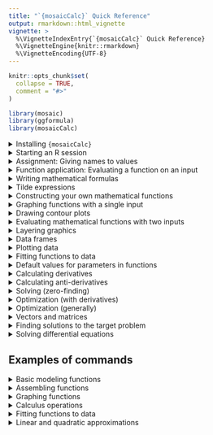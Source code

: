 ```yaml
---
title: "`{mosaicCalc}` Quick Reference"
output: rmarkdown::html_vignette
vignette: >
  %\VignetteIndexEntry{`{mosaicCalc}` Quick Reference}
  %\VignetteEngine{knitr::rmarkdown}
  %\VignetteEncoding{UTF-8}
---
```


```r
knitr::opts_chunk$set(
  collapse = TRUE,
  comment = "#>"
)
```

```r
library(mosaic)
library(ggformula)
library(mosaicCalc)
```

<details>
<summary>Installing `{mosaicCalc}`</summary>
First, install R and RStudio according to the instructions given by your instructor. Opening R or RStudio will present you with an "R console."

Then, you need to install the `{mosaicCalc}` software and a lot of related software. Do this from your R console:

```r
install.packages("mosaic", "ggformula", "mosaicCalc")
```

This will take some minutes, but the process is entirely automatic. 

You only need to install the packages once. If you switch to another computer, however, you may need to install the packages on that computer.
</details>

<details>
<summary>Starting an R session</summary>

When you sit down to work with `{mosaicCalc}`, you need to have an "R session" started. This is typically accomplished by clicking on the RStudio icon: 

![](www/rstudio-icon.png)

Alternatively, you may still have an R session open from your previous activities. 

Before you can use `{mosaicCalc}`, you need to tell R to access the software. This is done with

```r
library(mosaicCalc)
``` 

If you fail to do this, you will encounter an error message in this format
```
Error in makeFun() : could not find function "makeFun"
```

To fix this, go back and run the `library(mosaicCalc)` command again.
</details>

<details>
<summary>Assignment: Giving names to values</summary>

* `x <- 2`
    - *What it does* Stores the value 2 under the name `x`
    - *Vocabulary* 
        - This is an ***assignment statement***
        - `<-` is the ***assignment operator***
        - Overall, the effect of the command is to ***assign a name to the value 2***
    - *Notes*
        - You make the left-pointing arrow by using the "less than" sign followed by a hyphen.
        - Your commands will be more readable if you put a space on either side of `<-`. But never put a space between the two characters in the arrow.
        - `2 <- x` might make sense to a human, but in R it will lead to an error message, "invalid(do_set) left-hand side to assignment." 
        - An assignment statement does not have any printed output, so there will be no indication of having done anything, other than the absence of error messages.

* `x` (or any other name)
    - *What it does* Provides the value previous stored under that name
    - *Vocabulary* ***Names*** are assigned to ***objects***.
    - *Notes* 
        - A name can be used as a complete command, with the result of printing to the screen the object stored under that name.
        - Valid names cannot contain spaces, or any punctuation character except `.` and `_`
        - Valid names cannot start with a numeral.
</details>

<!------------------------------------------>


<details>
<summary>Function application: Evaluating a function on an input</summary>

* `sqrt(3)` 
    - *What it does* The first example calculates $\sqrt{3}$. 
    - *Vocabulary*
        - `sqrt` is the name of a  ***function***
        - 3 is the input to the function `sin`. Another word for input is ***argument***. 
        - The parentheses surrounding the argument come after the function name. `sin(3)` causes the sine calculation to be carried out. 
    - *Notes*
        - Spaces are allowed just about anywhere, but not in the middle of a name.
        - If you capitalize one of the functions, you get an error message such as "could not find function \"Sin\"."
        - Later, you will write statements like `sqrt(x)`. For this to work, `x` must have been previously assigned to a value. If there is no such assignment, you'll get an error code such as "object \"x\" not found." 
</details>

<!---------------------------------->

<details>
<summary>Writing mathematical formulas</summary>

* `(3 + 7 * sin(2*pi*x)) / (x^2 - 4)` 
   - *What it does* Expresses a formula which would traditionally be written  $$\frac{3 + 7\,\sin(2 \pi x)}{x^2 - 4}$$
   - *Vocabulary*
       - The outer parentheses in `(3 + 7 * sin(2*pi*x))` are ***grouping parentheses***. Grouping parentheses do what you would expect: govern the order of the operations.
       - The parentheses following `sin` in `sin(2*pi*x)` are ***function evaluation parentheses***. These signal to R that you want to evaluate the function on the input contained inside the parentheses.
   - *Notes*
       - You can always identify function evaluation parentheses, since they will be immediately preceeded by the name of a function. Grouping parentheses are not preceeded by a function name.
       - You will use grouping parentheses more often in R than in traditional notation, because there is no use of superscripts or $\div$ in R. All commands are a line of typewriter characters.
       - Multiplication must be made explicit, using the `*` character.
       - Exponentiation is signified with the `^` character, as in `x^2`
       - Giving the above as a stand-alone calculator-style command will fail, unless you have previously assigned values to each of the names (e.g. `x`) used in the formula. Typically you will write formulas in ***tilde expressions***. (See below.)
</details>
<!---------------------------------->

<details>
<summary>Tilde expressions</summary>
A ***tilde expression*** is a special feature of R that let's you write down a mathematical expression without having the expression evaluated. We use tilde expressions to construct our own mathematical functions and for a handful of other, related purposes such as plotting.

* `y^2 + 3*y ~ y`
    - *What it does* A tilde expression does ***not*** cause any computation to be done. It is simply a way of writing down a mathematical relationship for use later on.
    - *Vocabulary*
        - The ***tilde*** is a character little used in English. It looks like <span style="font-size: 30pt;">~</span>. Most US keyboards place it in the upper-left key. 
        - There are two R expressions involved, one on the ***left-hand side*** of the tilde, the other on the ... need we say it? ... ***right-hand side***. In the example, `y^2 + 3*y` is the left-hand side and plain, ordinary `y` is on the right-hand side.
        - In R/mosaic, The translation of tilde into English is any of the following: "[left] is a function of [right]", or "[left] versus [right]" or "[left] depends on [right]". 
    - *Notes*
        - You will always use a tilde expression as an ***argument to a function***. It is merely a description of how the two sides are related and doesn't by itself cause any computation to be done. As such, you will never use it as a stand-alone command.
        - Many of the tilde expressions we use in *MOSAIC Calculus* will have more than one name in the right-hand side expression. The multiple names are separated by `+` or `&` (either will do). The `+` does not mean "add them," it's merely a way of saying "and." For instance, the right-hand side in `3*x*exp(y) ~ x + y"


</details>
<!---------------------------------->

<details>
<summary>Constructing your own mathematical functions</summary>
* `g <- makeFun(2 + 3*x - 7*x^2 ~ x)`
    - *What it does* Creates an R function named `g` corresponding to $g(x)\equiv 2 + 3x - 7\,x^2$
    - *Vocabulary* 
        - `makeFun()` is a ***function constructor***
        - The argument to `makeFun()` is a ***tilde expression***
    - *Notes*
        - The name of the ***input*** goes on the right side of the tilde <span style="font-size: 30pt;">~</span>
        - Like all names, `makeFun()` is ***case sensitive***. So using `makefun` (note: lower-case `f` in `fun`) won't work.
        - If you use just the name of your function as a command, that is, `g`, you will get the output
    ```    function (x) 

    2 + 3 * x - 7 * x^2
    <environment: 0x55d2ee828678>    ```* x^2

    The first line tells you that you defined g as a function of x.  The second line tells the formula for it.  The third line is relevant only to advanced R programmers; you can ignore it. 
        
        
</details>

<!---------------------------------->

<details>
<summary>Graphing functions with a single input</summary>

* `slice_plot(exp(x) ~ x, domain(x = -3 : 3))`
    - *What it does* Draws a graph of the function $e^x$ with the horizontal axis running from $-3 \leq x \leq 3$.
    - *Vocabulary* 
        - The first argument is a ***tilde expression***. 
        - The second argument specifies the ***domain*** to use in the graph, that is, the extent of the horizontal axis. This will **always** be in the form shown above: applying the `domain()` function to a ***named argument***.
        - A named argument consists of two parts: a name and an R expression. In the example, the name is `x` and the R expression is $-3 : 3$. That R expression means "from -3 to 3." The colon (`:`) is essential punctuation; it's what separates grammatically the lower end of the domain from the upper end. (For experienced R users: If you prefer to use the form `c(-3,3)` instead of the colon, that works. For specialized R programmers: The ordinary integer orientation of `:` is suspended within `domain()` so the limits you give will be treated exactly.) 
        - The plotting function is called `slice_plot()` because we think of a function of one input as a slice of a multivariable surface, but we won’t get into that immediately.
    - *Notes*
        - Used as shown above, there will be **three consecutive closing parentheses** at the end of the command.
        - The argument to `domain()` will always be named. That name should match the one on the right-hand side of the tilde expression. 
        - You will always use `c()` to collect together the lower and upper bounds of the graphics domain. To graph the function from 0 to 10, you would replace the `c(-3,3)` with `c(0, 10)`.
        - The extent of the vertical axis, that is, the ***range***, is determined automatically.
    - *Useful additional arguments* 
        - You can draw the function in a color by adding an additional argument, e.g. `color="blue"`. To see the full list of named colors in R, give the command `colors()` in a sandbox. (You need the empty parentheses, otherwise you'll be shown the software underlying the list of colors.) Notice that the color should always be in quotes, e.g. `"green"` or `"darkorchid"`.
        - You can draw a thicker curve with the `size` argument, for instance `size=2`.
        - If you want the curve to be semi-transparent, for instance so that you can see another curve underneath, use the argument `alpha = 0.2`. The alpha value can range from 0.0 (completely invisible) to 1.0 (completely opaque).
    - *Common mistakes*
        - If you type `slice_plot(exp(x)~x, domain(c(-3,3)))` (leaving out the name `x` inside `domain()`), you get an error of, "Domain involves 0 variables, but function has 1"
        - If you type `slice_plot(exp(x)~x, domain(t=c(-3,3)))` (mismatching names in tilde expression and domain), you get an error of, "Domain has variable(s) t but function has argument(s) named x"
        - If you type `slice_plot(exp(x), domain(x=c(-3,3)))` (forgetting the `~x` in the tilde expression), you get an error of, "object 'x' not found"
        - If you type `slice_plot(exp(x)~x)`, you get an error of, "Domain must be specified when there is no preceeding layer."  Aside from the misspelling of preceding, this is telling the user that there wasn’t a previous graph to pull the domain from, so you need to specify the domain as an argument to `slice_plot()`.
        - If you leave out a closing parenthesis, you will get the error of, "Error in parse(text = x, keep.source = TRUE) : <text>:4:0: unexpected end of input 2:…" 

</details>
<!---------------------------------->
<details>
<summary>Drawing contour plots</summary>
In *MOSAIC Calculus*, we generally use a contour-plot format to display graphically a function with two inputs. This is done in much the same way as `slice_plot()`.

* `contour_plot(3 + 2*x - 4*y + 0.5*x*y ~ x & y, domain(x=-5 : 5), y=0 : 10))`
    - *What it does* Draws a contour plot on a domain with two dimensions.
    - *Vocabulary* Nothing here that you haven't seen in `slice_plot()`: tilde expression, domain, ...
    - *Notes*
        - The tilde expression names two inputs on the right-hand side. Those names should match the ones in the left-hand side and in the arguments to `domain()`.
        - The right-hand side of the tilde can be written either with `+` or `&`. Both have the same effect.
        - There are **two arguments** to `domain()`, one for each of the two inputs to the function being plotted.
        - The input represented on the horizontal axis is determined by the first name in the arguments to `domain()`. The vertical axis is set by the second name.
        - The extent of the domain for one input doesn't need to match the extent for the other input. 
    - *Useful additional arguments* After the tilde expression and the `domain()` statement, you can add additional named arguments, separated as always by commas, to customize your graph.
        - `skip = 0` Label every one of the contours, rather than the default of skipping one between labels.
        - `filled = FALSE` Don't color in the background. This is particularly useful when showing two or more graphical layers.
        - `contour_color = "blue"` (or any other color) Instead of using the function output level to determine the color of each contour, use just one color for all. This is useful when, for example, you want to show just the zero contour of each of two functions.
</details>
<!---------------------------------->
<details>
<summary>Evaluating mathematical functions with two inputs</summary>
When you use `makeFun()` to define a function of two inputs, the created function will take two arguments, one for each of the inputs. Those arguments are named and it is a good idea when evaluating the function you created using the names explicitly.

```r
h <- makeFun(x + 15*y - x*y ~ x + y)
```

* `h(y=3, x=2)`
    - *What it does* Evaluates the function $h()$ with the $x$ input set to 2 and the $y$ input set to 3.
    - *Vocabulary* 
        - ***Named inputs*** let you direct a value to a specific input.
    - *Notes*
        - The way we defined the example function `h()`, the first argument will be `x` and the second `y`. So you could perform the same evaluation as in the above command with `h(2, 3)`. But it's easy to forget or mistake the order of the arguments. Using the named-argument style makes it clearer which value is intended for which argument.
        - You may notice commands like `slice_plot(h(x=x, y=3) ~ x, domain(x=c(-1,1)))`. At first glance, this may look silly. What it means is that the $x$ argument to $h()$ will take on the set of values inside the domain, which is itself written in terms of $x$.


</details>


<!---------------------------------->
<details>
<summary>Layering graphics</summary>
Sometimes you may want to compare two or more functions in the same graphics frame. You do this by drawing the individual functions in the usual way, but connecting the commands with a ***pipe***, signified by the token `%>%`

* `slice_plot(x^2 ~ x, domain(x=c(-2, 2))) %>% slice_plot(sin(x) ~ x, color="blue")`
    - *What it does* Overlays one graphics layer on another.
    - *Vocabulary* 
        - The `%>%` symbol is pronounced "***pipe***"
        - A command involving a pipe is called a ***pipeline***. Think of the calculation as flowing from one command to the next, left to right.
    - *Notes*
        - If you have specified the `domain()` at an early stage in the pipeline, you don't need to specify it again in the later plotting commands. But, if you want, feel free to set the domain explicitly. This is helpful if you want the graphics domains to be different for the different layers.
        - You can add as many stages as you like to the pipeline. Each stage will add a new graphics layer. But remember that the last stage **should not** be followed by the pipe symbol.
        - It's a good idea to write a pipeline with one line for each stage, with the pipe symbol at the **end** of each stage. Like this:
    ```r
    slice_plot(x^2 ~ x, domain(x=c(-2,2))) %>%
      slice_plot(sin(x) ~ x, color="blue")
    ```

</details>




<!---------------------------------->
<details>
<summary>Data frames</summary>
Essentially all of the data we use in this course is arranged as ***data frames***. (This is also true in statistics and data science generally.) A data frame is a rectangular array. Each column is called a **variable**, each row is a *case*. For instance, in a data frame about people, each row might be an individual person. The different variables record different aspects of that person: height, age, sex, state of residence, etc. All of the entries within a column must be the same kind of thing: a number for height, a postal abbreviation for state, and so on. There are three kinds of things you will do with data frames:

1. Look at them to orient yourself or browse. 
2. Access a variable.
3. **Wrangle** them, for example extracting a subset of cases or combining data from two different data frames. Data wrangling is an important skill, but it isn't the topic of this course. So when you need to wrangle data, we'll tell you how. 

For this course, almost all data will be provided by giving you the name of dataframes. Sometimes this name will be simple and in the usual form, e.g. `EbolaAll`. Other time, the name will be preceded with information about where the computer should look for the data, e.g. `palmerpenguins::penguins`. 

Some simple, helpful commands for orienting yourself to a data frame:
- `names(EbolaAll)` tells you the names of the columns in the data frame.
- `head(EbolaAll)` shows the first several rows.
- `DT::datatable(EbolaAll)` will show the entire data frame interactively, allowing you to page through the data.
- `help(EbolaAll)` displays documentation about the data frame.

Once you know the basic facts of a data frame---what the variable names are and what kind of thing each variable records---you are ready to use the data in your work. Two common tasks are (1) to plot one variable versus another and (2) to use the variables in some calculation, such as fitting a model. Both tasks use much the same syntax based on ***tilde expressions***. 

For instance: 

1. to plot the number of Ebola cases in Guinea versus date: `gf_point(Gcases ~ Date, data = EbolaAll)`. (See the "plotting data" section of this document.) The variable names (`Gcases` and `Date`) are used in the tilde expression, while the name of the data frame is specified in other argument, the named argument `data=`.
2. For model-fitting, see below.

</details>

<!---------------------------------->
<details>
<summary>Plotting data</summary>
There is one type of data graphic that we will be using in this course: the ***point plot*** (also known as a "scatter plot"). There are, of course, many other kinds of statistical graphics such as density plots, jittered plots, etc. which you will learn about in a statistics course, but we will not use them here.

A point plot always involves two variables from a data frame. To illustrate, consider the `palmerpenguins::penguins` data frame, where each case is a individual penguin.

```r
DT::datatable(palmerpenguins::penguins)
```

Suppose we want to look at flipper length versus body mass. The appropriate command is:
```r
gf_point(flipper_length_mm ~ body_mass_g, data = palmerpenguins::penguins)
```
Each row in the data frame generates one dot in the plot: the $y$ and $x$ coordinates of the dot are set by the value of the variables named in the tilde expression. $y$ is always the first name, on the left-hand side of the tilde.

There is a wide variety of ways to customize the plot: size, shape, transparency of the dots, etc. A statistics course can show you why you would want to use these modalities. For our purposes in this course, there are just three sorts of customizations:

1. Rather than a linear axis (the default), show the data using a log axis. The penguin data is not suitable for an example, because the linear axes work perfectly well. (All penguins are approximately the same size.) So, as an example, we'll use a very small data set from Robert Boyle's experiments around 1660 on the relationship bretween the pressure and volume of a gas (at constant temperature).

```r
# linear axes: the default
gf_point(pressure ~ volume, data = Boyle) 

# Log-log axes
gf_point(pressure ~ volume, data = Boyle) %>%
  gf_refine(scale_x_log10(), scale_y_log10())
```
To make a semi-log plot, use the `scale_y_log10()` and leave out the `scale_x_log10()` argument to `gf_refine(0)`.

Note: Log-log or semi-log axes are a valuable way to present data to a human reader, because the value of the variables for any point can be read directly from the axes. But sometimes your purpose is not to present data but to estimate a parameter in a power-law or exponential relationship. For the purpose of estimating parameters, better to make an ordinary plot with linear axes, but plot the log of the variable(s) rather than the variables themselves. For instance:

`gf_point(log(pressure) ~ log(volume), data = Boyle)`

2. Using color to display a third variable in a scatter plot. An example with the penguin data will suffice.

```r
gf_point(flipper_length_mm ~ body_mass_g, 
         data = palmerpenguins::penguins,
         color = ~ sex)
```
Notice the tilde before the variable name in the `color=` argument. You can also set the color to be a fixed values, e.g. `color="magenta"`.

3. Set the limits of an axis. Sometimes the upper and lower bounds on the axes selected by R are inappropriate for your purpose. When this is the case, you can set the limits yourself by piping the graphic to the `gf_lims()` function. For instance, the penguin graph above shows that females have somewhat smaller flipper length than males, and somewhat smaller weights as well. But because zero was not used as the lower limit of the axes, the plot overstates the sex differences. Including zero as an axis limit is often appropriate.

```r
gf_point(flipper_length_mm ~ body_mass_g, 
         data = palmerpenguins::penguins,
         color = ~ sex) %>%
  gf_lims(y=c(0,235), x=c(0,6500))

```

</details>




<!---------------------------------->
<details>
<summary>Fitting functions to data</summary>
Finding parameters to match a function to data can be a matter of trial and error. The `fitModel()` R/mosaic function can be used to polish a preliminary fit. 

For instance, as every chemistry student knows, Boyle's Law states that at constant temperature, pressure and volume are inversely related: $P = a V^{-1}$. Let's see how well Boyle's data matches his law by fitting a general power-law form $P = a V^{n}$ to his data.

At the core of `fitModel()` is a tilde expression that specifies the name of the function output (on the left side of the tilde) and a functional form written in terms of the names of the inputs to the function. Parameters are written using names. 

```r
mod <- fitModel(pressure ~ a*volume^n, data = Boyle)
```

The object created by `fitModel()` is a function of the variables on the right-hand side of the tilde expression, just `volume` here. You can use that mathematical function like any other that you create with `makeFun()` or the like. For instance:
```r
gf_point(pressure ~ volume, data = Boyle) %>%
  slice_plot(mod(volume) ~ volume, color="magenta")
```
But unlike other functions, you can interrogate the functions produced by `fitModel(0)` to see the numerical values of the parameters. This is done with the `coef()` function (as in "coefficients").

```r
coef(mod)
```
If Boyle had been able to measure and control the temperature in his experiments, he would have found that the parameter `a` is proportional to temperature.
</details>



<!---------------------------------->
<details>
<summary>Default values for parameters in functions</summary>
Suppose you were creating a function to represent the distance travelled by an object in free fall as a function of time from some initial point in time $t_0$. The mathematical relationship is $$\text{dist}(t) \equiv v_0 \left[\strut t - t_0\right] + \frac{1}{2} g \left[\strut t - t_0\right]^2$$

To evaluate this function, you need to know the three parameters $v_0, t_0,$ and $g$. On Earth, $g=-9.8$ meters/sec$^2$, but you may not know $v_0$ or $t_0$ until it comes time to use the function in some context. It's tempting to put in numerical values for the parameters to make the function easy to use. For instance, if the object starts from rest at time $t=0$, it would be tempting to make the R definition something like:

`dist <- makeFun(0*(t-0) - 9.8*(t-0)^2 / 2 ~ t)` or even `makeFun(-9.8*t^2 / 2 ~ t)`

A better practice is to create the function with the parameter names shown explicitly:

`dist <- makeFun(v0 * (t - t0) + g*(t-t0)^2/2 ~ t)`

Unfortunately, the resulting function will have four arguments which have to be specified every time you use it. A nice compromise is to assign ***default values*** for the parameters. For instance $t_0 = 0$ and $v_0 = 0$ and $g = -9.8$ meters/sec$^2$ would be sensible. 

You specify the default parameters by adding them as additional arguments after the tilde expression.

```r
dist <- makeFun(v0*(t-t0) + g*(t-t0)^2 / 2 ~ t, g=-9.8, v0=0, t0=0)
```

This way, you can use the function simply when the default parameters are appropriate, or modify them as needed. For instance, the free-fall distance over two seconds:

```r
on_Earth <- dist(2)
on_Mars  <- dist(2, g=-3.7)
```


</details>

<!---------------------------------->
<details>
<summary>Calculating derivatives</summary>
"Calculating a derivative" means to find the function that is the derivative of a specified function. In R/mosaic this can be done in exactly the same way that `makeFun()` works. For instance:
```r
df <- D(exp(t) * cos(t) ~ t)
df
slice_plot(df(t) ~ t, domain(t=0:10))
```

The name on the right-hand side of the tilde expression will be the "with respect to" variable. If you want a second derivative, use and expression like `t + t` on the right-hand side. You can also calculate mixed partial derivatives with right-hand side expressions like `t & x`.

R/mosaic knows how to use both numerical and symbolic methods. To force the use of numerical methods, use `numD()` instead of `D()`.


</details>

<!---------------------------------->
<details>
<summary>Calculating anti-derivatives</summary>

Anti-derivatives can be computed with `antiD()`. For example:

```r
antiD(sin(omega*t) ~ t)
```
R/mosaic knows only a few symbolic anti-derivatives. When it doesn't know the symbolic form, the function produced by `antiD()` will use numerical methods.

</details>

<!---------------------------------->
<details>
<summary>Solving (zero-finding)</summary>
"Solving" means to find an input $x^\star$ that will generate an output of $v$ from $f(x)$. That is, the answer $x^\star$ will give $f(x^\star) = v$. There may be no solutions, one solutions, several or many solutions. 

In R/mosaic, solving is implemented as the `Zeros()` function. `Zeros()` looks for solutions where $f(x^\star) = 0$, but any solution problem, regardless of $v$, can be placed in this form. 

`Zeros()` is used in the same way as many other R/mosaic functions: the first argument is a tilde expression, the second is a domain. The output will be a data-frame with the solutions found.  For instance, here we find the inputs to $\sin(x)$ that produce an output of 0.5. Notice that we have created a new function ($\sin(x) - 0.5$) whose output will be zero at the solutions we seek. 

```r
solutions <- Zeros(sin(x) - 0.5 ~ x, domain(x=0:10))
slice_plot(sin(x) ~ x, domain(x=0:10)) %>%
  gf_point(0.5 ~ x, data = solutions)
solutions
```
</details>
<!---------------------------------->
<details>
<summary>Optimization (with derivatives)</summary>

In optimization, you have an objective function $f(x)$ and you seek the argmin(s) or argmax(es). The textbook introduces optimization using a technique involving differentiating and solving, that is, finding $x^\star$ such that $\partial_x f(x^\star) = 0$. We'll illustrate with a made-up function:

```r
f <- rfun(~ x, seed=943) # a random function
slice_plot(f(x) ~ x, domain(x=-5:5))
```           
It's so easy to spot the argmins and argmaxes from a graph that it's reasonable to wonder why we need derivatives and solving to do it. The answer is that we are helping you establish a conceptual foundation for more interesting optimization problems where you can't just look at a graph. So let's step through the problem formally using derivatives.

1. Construct the derivative of the objective function with respect to its argument.
```r
df <- D(f(x) ~ x)
```
If there were symbolic parameters in your definition of $f()$, you would need to resolve them at this point, assigning the parameters definite numerical values.
2. Find the zeros of the derivative function:
```r
dzeros <- Zeros(df(x) ~ x, domain(x=-5:5))
dzeros
```
The output of `Zeros()` has two columns. The first lists the solutions, the second gives the value of the function at those solutions. Note that the function output is very close to zero, there's not really any information there. And there's nothing that tells you whether a given $x$ is an argmax or an argmin. Of course, you could figure this out by referring to the graph of $f(x)$ itself, but let's be a little more formal by extracting this information from `dzeros`, `f()`, and the second derivative of `f()`. To do this, we introduce a new function, `mutate()`, that operates on data frames. And we'll need the second derivative $\partial_{xx}f()$ to establish whether the function is concave up or down at the solutions found.
```r
ddf <- D(f(x) ~ x & x)
```

Here's where `mutate()` comes in, allowing us to apply the functions `f()` and `ddf()` to the `x` values in the solution. The first command might look strange. It means, "Take the old data frame `dzeros`, add some new columns to it using `mutate()`, and then calling the new data frame by the old name `dzeros`.

```r
dzeros <- dzeros %>%
  mutate(val = f(x), convexity = sign(ddf(x)))
dzeros
```
From the sign of the convexity at the solutions $x$, you can tell immediately which rows correspond to an argmin (positive convexity) and which to an argmax (negative convexity).

For fun, we can graph our findings on top of the function $f()$ to confirm that we have things right:

```r
slice_plot(f(x) ~ x, domain(x=-5:5)) %>%
  gf_point(val ~ x, data = dzeros, color= ~ convexity)
```
</details>

<details>
<summary>Optimization (generally)</summary>

Optimization is such an important procedure that clever algorithms to handle all sorts of difficulties has been invented. This is an extensive topic in its own right, but for simplicity, R/mosaic provides a function `argM()` that works with functions with multiple inputs, pretty much automatically. It's called `argM()` because it returns both argmins and argmaxes, along with some supplemental information.

```r
argM(f(x) ~ x, domain(x=-5:5))
```
`argM()` will not necessarily find **all** the local argmins and argmaxes. But it also works for functions with multiple inputs.


```r
f2 <- makeFun(x*sin(sqrt(3+x))*(1+cos(y))-y ~ x & y)
solns <- argM(f2(x, y) ~ x & y, domain(x=c(-3,3), y=c(-3,3)))
solns
```

```r
contour_plot(f2(x,y) ~ x & y, domain(x=c(-3,3), y=c(-3,3))) %>%
  gf_point(y ~ x, data = solns, color="red")
```
</details>

<details>
<summary>Vectors and matrices</summary>
To be released.
</details>
<!---------------------------------->
<details>
<summary>Finding solutions to the target problem</summary>
To be released.
</details>

<!---------------------------------->
<details>
<summary>Solving differential equations</summary>
To be released.
</details>


<!---------------------------------->

## Examples of commands

<details>
<summary>Basic modeling functions</summary>

```r
identity_fun  <- makeFun(x ~ x)
constant_fun  <- makeFun(1 ~ x)
straight_line <- makeFun(m*x + b ~ x, b=0, m=1)
exponential   <- makeFun(exp(k * x) ~ x, k=1)
power_law     <- makeFun(x^p ~ x, p = 1/2)
sinusoid      <- makeFun(2*pi*(t-t0)/P ~ t, P=2, t0=0)
logarithm     <- makeFun(log(x, base=exp(1)) ~ x)
gaussian      <- makeFun(dnorm(x, mean, sd) ~ x, mean=0, sd=1)
sigmoid       <- makeFun(pnorm(x, mean, sd) ~ x, mean=0, sd=1)

identity_fun(3)
constant_fun(3)
power_law(3)
```
</details>

<!------------------->
<details>
<summary>Assembling functions</summary>

```r
# Linear combination (example)
f <- makeFun(a0 + a1*exp(k * x) ~ x, a0=30, a1=150, k=-0.5)
# Product (example)
g <- makeFun(dnorm(x, mean=0, sd=3) * sin(2*pi*t/P) ~ x + t, P=3)
# Composition (example)
h <- makeFun(exp(sin(2*pi*t/P) ~ x) ~ x, P = 3)
```

</details>
<!------------------->
<details>
<summary>Graphing functions</summary>

```r
slice_plot(dnorm(x, mean=1, sd=2) ~ x, 
           domain(x=c(-5, 5)))
contour_plot(dnorm(x, mean=1, sd=2) * pnorm(y, mean=-3, sd=1) ~ x + y,
             domain(x=c(-5, 5), y=c(-5,5)))

```
</details>

<!------------------->
<details>
<summary>Calculus operations</summary>


```r
f <- makeFun(exp(-0.5*x) * sin(2*pi*x/3) ~ x)
df <- D(f(x) ~ x)
slice_plot(df(x) ~ x, domain(x=c(-5, 5))) %>%
  slice_plot(f(x) ~ x, color="orange3")
```

```r
f <- makeFun(dnorm(x, mean=1, sd=2) ~ x)
F <- antiD(f(x) ~ x)
slice_plot(F(x) ~ x, domain(x=c(-5, 5))) %>%
  slice_plot(f(x) ~ x, color="orange3")
# Set "constant of integration"
slice_plot(F(x) ~ x, domain(x=c(-5, 5))) %>%
  slice_plot(f(x) ~ x, color="orange3") %>%
  slice_plot(F(x, C=0.25) ~ x, color="green")
# Definite integral
F(5) - F(-5)
```

```r
f <- makeFun(exp(sin(2*pi*x/3)) - 0.5 ~ x)
Zeros <- findZeros(f(x) ~ x, near=0, within=5)
Zeros
slice_plot(f(x) ~ x, domain(x=c(-5,5))) %>%
  gf_hline(yintercept=0, color="orange3") %>%
  gf_vline(xintercept= ~ x, color="dodgerblue", data=Zeros)
```
</details>

<!------------->
<details>
<summary>Fitting functions to data</summary>

Use `fitModel()` to fit a function of one variable to data. 

* The tilde expression uses the names in the data frame.
* Response variable on left of tilde, formula for function on right.
* Give starting values for any nonlinear parameters (e.g. $k$ in $e^kt$ or $P$ in $\sin(\frac{2\pi}{P} t).


```r
gf_point(temp ~ time, data = CoolingWater)
# Eyeball half-life at 25
k0 <- -log(2)/25
mod <- fitModel(temp ~ A + B*exp(-k*time), data=CoolingWater,
                start=list(k=k0))
Plot <- gf_point(temp ~ time, data = CoolingWater) %>%
  slice_plot(mod(time) ~ time, color="dodgerblue", alpha=0.25, size=2) 
```
</details>

<!-------------->

<details>
<summary>Linear and quadratic approximations</summary>

Approximate a function $f(x)$ around a selected point $x=x_0$.

```r
f <- makeFun(exp(-0.5*x)*sin(2*pi*x/3) ~ x)
x0 <- 0.9
df <- D(f(x) ~ x)
ddf <- D(df(x) ~ x) # alternatively, D(f(x) ~ x + x)
lin_approx <- makeFun(f(x0) + df(x0)*(x-x0) ~ x)
quad_approx <- makeFun(lin_approx(x) + 0.5*ddf(x0)*(x-x0)^2 ~ x)
slice_plot(f(x) ~ x, domain(x=c(0, 1.5)), size=2) %>%
  slice_plot(lin_approx(x) ~ x, color="blue") %>%
  slice_plot(quad_approx(x) ~ x, color="orange") %>%
  gf_vline(xintercept = x0, alpha=0.2, color="yellow", size=3)
```

</details>


